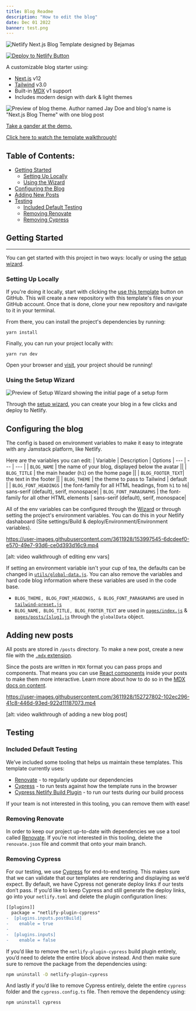 ```yaml
---
title: Blog Readme
description: "How to edit the blog"
date: Dec 01 2022
banner: test.png
---
```


![Netlify Next.js Blog Template designed by Bejamas](/images/github-banner.svg)

[![Deploy to Netlify Button](https://www.netlify.com/img/deploy/button.svg)](https://app.netlify.com/start/deploy?repository=https://github.com/netlify-templates/nextjs-blog-theme)

A customizable blog starter using:

- [Next.js](https://github.com/vercel/next.js) v12
- [Tailwind](https://tailwindcss.com/) v3.0
- Built-in [MDX](https://mdxjs.com/) v1 support
- Includes modern design with dark & light themes

![Preview of blog theme. Author named Jay Doe and blog's name is "Next.js Blog Theme" with one blog post](/images/nextjs-blog-theme-preview.png)

[Take a gander at the demo.](https://bejamas-nextjs-blog.netlify.app)

[Click here to watch the template walkthrough!](https://www.youtube.com/watch?v=63QZHs259dY)

## Table of Contents:

- [Getting Started](#getting-started)
  - [Setting Up Locally](#setting-up-locally)
  - [Using the Wizard](#using-the-setup-wizard)
- [Configuring the Blog](#configuring-the-blog)
- [Adding New Posts](#adding-new-posts)
- [Testing](#testing)
  - [Included Default Testing](#included-default-testing)
  - [Removing Renovate](#removing-renovate)
  - [Removing Cypress](#removing-cypress)

## Getting Started

---

You can get started with this project in two ways: locally or using the [setup wizard](https://nextjs-wizard.netlify.app/).

### Setting Up Locally

If you're doing it locally, start with clicking the [use this template](https://github.com/netlify-templates/nextjs-blog-theme/generate) button on GitHub. This will create a new repository with this template's files on your GitHub account. Once that is done, clone your new repository and navigate to it in your terminal.

From there, you can install the project's dependencies by running:

```shell
yarn install
```

Finally, you can run your project locally with:

```shell
yarn run dev
```

Open your browser and [visit](http://localhost:3000), your project should be running!

### Using the Setup Wizard

![Preview of Setup Wizard showing the initial page of a setup form](/images/nextjs-setup-wizard.png)

Through the [setup wizard](https://nextjs-wizard.netlify.app/), you can create your blog in a few clicks and deploy to Netlify.

## Configuring the blog

The config is based on environment variables to make it easy to integrate with any Jamstack platform, like Netlify.

Here are the variables you can edit:
| Variable | Description | Options
| --- | --- | --- |
| `BLOG_NAME` | the name of your blog, displayed below the avatar ||
| `BLOG_TITLE` | the main header (`h1`) on the home page ||
| `BLOG_FOOTER_TEXT`| the text in the footer ||
| `BLOG_THEME` | the theme to pass to Tailwind | default |
| `BLOG_FONT_HEADINGS` | the font-family for all HTML headings, from `h1` to `h6`| sans-serif (default), serif, monospace|
| `BLOG_FONT_PARAGRAPHS` | the font-family for all other HTML elements | sans-serif (default), serif, monospace|

All of the env variables can be configured through the [Wizard](https://nextjs-wizard.netlify.app/) or through setting the project's environment variables. You can do this in your Netlify dashaboard (Site settings/Build & deploy/Environment/Environment variables).

https://user-images.githubusercontent.com/3611928/153997545-6dcdeef0-e570-49e7-93d6-ce0d393d16c9.mp4

[alt: video walkthrough of editing env vars]

If setting an environment variable isn't your cup of tea, the defaults can be changed in [`utils/global-data.js`](/utils/global-data.js). You can also remove the variables and hard code blog information where these variables are used in the code base.

- `BLOG_THEME, BLOG_FONT_HEADINGS, & BLOG_FONT_PARAGRAPHS` are used in [`tailwind-preset.js`](tailwind-preset.js)
- `BLOG_NAME, BLOG_TITLE, BLOG_FOOTER_TEXT` are used in [`pages/index.js`](pages/index.js) & [`pages/posts/[slug].js`](pages/posts/[slug].js) through the `globalData` object.

## Adding new posts

All posts are stored in `/posts` directory. To make a new post, create a new file with the [`.mdx` extension](https://mdxjs.com/).

Since the posts are written in `MDX` format you can pass props and components. That means you can use [React components](https://reactjs.org/docs/components-and-props.html) inside your posts to make them more interactive. Learn more about how to do so in the [MDX docs on content](https://mdxjs.com/docs/using-mdx/#components).

https://user-images.githubusercontent.com/3611928/152727802-102ec296-41c8-446d-93ed-922d11187073.mp4

[alt: video walkthrough of adding a new blog post]

## Testing

### Included Default Testing

We’ve included some tooling that helps us maintain these templates. This template currently uses:

- [Renovate](https://www.mend.io/free-developer-tools/renovate/) - to regularly update our dependencies
- [Cypress](https://www.cypress.io/) - to run tests against how the template runs in the browser
- [Cypress Netlify Build Plugin](https://github.com/cypress-io/netlify-plugin-cypress) - to run our tests during our build process

If your team is not interested in this tooling, you can remove them with ease!

### Removing Renovate

In order to keep our project up-to-date with dependencies we use a tool called [Renovate](https://github.com/marketplace/renovate). If you’re not interested in this tooling, delete the `renovate.json` file and commit that onto your main branch.

### Removing Cypress

For our testing, we use [Cypress](https://www.cypress.io/) for end-to-end testing. This makes sure that we can validate that our templates are rendering and displaying as we’d expect. By default, we have Cypress not generate deploy links if our tests don’t pass. If you’d like to keep Cypress and still generate the deploy links, go into your `netlify.toml` and delete the plugin configuration lines:

```diff
[[plugins]]
  package = "netlify-plugin-cypress"
-  [plugins.inputs.postBuild]
-    enable = true
-
-  [plugins.inputs]
-    enable = false
```

If you’d like to remove the `netlify-plugin-cypress` build plugin entirely, you’d need to delete the entire block above instead. And then make sure sure to remove the package from the dependencies using:

```bash
npm uninstall -D netlify-plugin-cypress
```

And lastly if you’d like to remove Cypress entirely, delete the entire `cypress` folder and the `cypress.config.ts` file. Then remove the dependency using:

```bash
npm uninstall cypress
```
